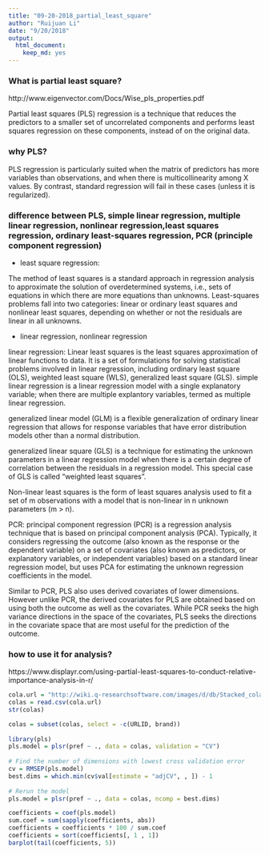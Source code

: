 ```yaml
---
title: "09-20-2018_partial_least_square"
author: "Ruijuan Li"
date: "9/20/2018"
output: 
  html_document: 
    keep_md: yes
---
```


### What is partial least square? 

http://www.eigenvector.com/Docs/Wise_pls_properties.pdf 

Partial least squares (PLS) regression is a technique that reduces the predictors to a smaller set of uncorrelated components and performs least squares regression on these components, instead of on the original data. 

### why PLS? 

PLS regression is particularly suited when the matrix of predictors has more variables than observations, and when there is multicollinearity among X values. By contrast, standard regression will fail in these cases (unless it is regularized).

### difference between PLS, simple linear regression, multiple linear regression, nonlinear regression,least squares regression, ordinary least-squares regression, PCR (principle component regression)  

* least square regression: 

The method of least squares is a standard approach in regression analysis to approximate the solution of overdetermined systems, i.e., sets of equations in which there are more equations than unknowns. Least-squares problems fall into two categories: linear or ordinary least squares and nonlinear least squares, depending on whether or not the residuals are linear in all unknowns. 

* linear regression, nonlinear regression

linear regression: Linear least squares is the least squares approximation of linear functions to data. It is a set of formulations for solving statistical problems involved in linear regression, including ordinary least square (OLS), weighted least square (WLS), generalized least square (GLS). simple linear regression is a linear regression model with a single explanatory variable; when there are multiple explantory variables, termed as multiple linear regression. 

generalized linear model (GLM) is a flexible generalization of ordinary linear regression that allows for response variables that have error distribution models other than a normal distribution. 

generalized linear square (GLS) is a technique for estimating the unknown parameters in a linear regression model when there is a certain degree of correlation between the residuals in a regression model. This special case of GLS is called "weighted least squares". 

Non-linear least squares is the form of least squares analysis used to fit a set of m observations with a model that is non-linear in n unknown parameters (m > n). 

PCR: principal component regression (PCR) is a regression analysis technique that is based on principal component analysis (PCA). Typically, it considers regressing the outcome (also known as the response or the dependent variable) on a set of covariates (also known as predictors, or explanatory variables, or independent variables) based on a standard linear regression model, but uses PCA for estimating the unknown regression coefficients in the model. 

Similar to PCR, PLS also uses derived covariates of lower dimensions. However unlike PCR, the derived covariates for PLS are obtained based on using both the outcome as well as the covariates. While PCR seeks the high variance directions in the space of the covariates, PLS seeks the directions in the covariate space that are most useful for the prediction of the outcome.

### how to use it for analysis? 

https://www.displayr.com/using-partial-least-squares-to-conduct-relative-importance-analysis-in-r/
```r
cola.url = "http://wiki.q-researchsoftware.com/images/d/db/Stacked_colas.csv"
colas = read.csv(cola.url)
str(colas)

colas = subset(colas, select = -c(URLID, brand))
 
library(pls)
pls.model = plsr(pref ~ ., data = colas, validation = "CV")
 
# Find the number of dimensions with lowest cross validation error
cv = RMSEP(pls.model)
best.dims = which.min(cv$val[estimate = "adjCV", , ]) - 1
 
# Rerun the model
pls.model = plsr(pref ~ ., data = colas, ncomp = best.dims)

coefficients = coef(pls.model)
sum.coef = sum(sapply(coefficients, abs))
coefficients = coefficients * 100 / sum.coef
coefficients = sort(coefficients[, 1 , 1])
barplot(tail(coefficients, 5)) 
```

